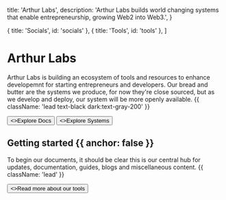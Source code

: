 
  title: 'Arthur Labs',
  description:
    'Arthur Labs builds world changing systems that enable entrepreneurship, growing Web2 into Web3.',
}

  { title: 'Socials', id: 'socials' },
  { title: 'Tools', id: 'tools' },
]

<HeroPattern />

# Arthur Labs

Arthur Labs is building an ecosystem of tools and resources to enhance developemnt for starting entrepreneurs and developers. Our bread and butter are the systems we produce, for now they're close sourced, but as we develop and deploy, our system will be more openly available. {{ className: 'lead text-black dark:text-gray-200' }}

<div className="not-prose mt-6 mb-16 flex gap-3">
  <Button href="/docs" arrow="right">
    <>Explore Docs</>
  </Button>
  <Button href="#systems" variant="outline">
    <>Explore Systems</>
  </Button>
</div>

## Getting started {{ anchor: false }}

To begin our documents, it should be clear this is our central hub for updates, documentation, guides, blogs and miscellaneous content. {{ className: 'lead' }}

<div className="not-prose">
  <Button href="/sdks" variant="text" arrow="right">
    <>Read more about our tools</>
  </Button>
</div>

<Socials />

<Resources />
